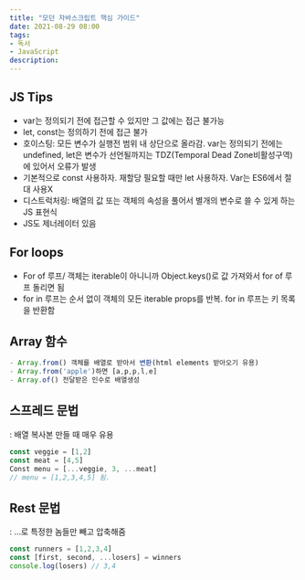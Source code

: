 ```yaml
---
title: "모던 자바스크립트 핵심 가이드"
date: 2021-08-29 08:00
tags:
- 독서
- JavaScript
description:
---
```


## JS Tips

- var는 정의되기 전에 접근할 수 있지만 그 값에는 접근 불가능
- let, const는 정의하기 전에 접근 불가
- 호이스팅: 모든 변수가 실행전 범위 내 상단으로 올라감. var는 정의되기 전에는 undefined, let은 변수가 선언될까지는 TDZ(Temporal Dead Zone비활성구역)에 있어서 오류가 발생
- 기본적으로 const 사용하자. 재할당 필요할 때만 let 사용하자. Var는 ES6에서 절대 사용X
- 디스트럭처링: 배열의 값 또는 객체의 속성을 풀어서 별개의 변수로 쓸 수 있게 하는 JS 표현식
- JS도 제너레이터 있음

## For loops

- For of 루프/ 객체는 iterable이 아니니까 Object.keys()로 값 가져와서 for of 루프 돌리면 됨
- for in 루프는 순서 없이 객체의 모든 iterable props를 반복. for in 루프는 키 목록을 반환함

## Array 함수

```javascript
- Array.from() 객체를 배열로 받아서 변환(html elements 받아오기 유용) 
- Array.from('apple')하면 [a,p,p,l,e]
- Array.of() 전달받은 인수로 배열생성
```

## 스프레드 문법 

: 배열 복사본 만들 때 매우 유용

```javascript
const veggie = [1,2]
const meat = [4,5]
Const menu = [...veggie, 3, ...meat]
// menu = [1,2,3,4,5] 됨. 
```

## Rest 문법

: ...로 특정한 놈들만 빼고 압축해줌

```javascript
const runners = [1,2,3,4]
const [first, second, ...losers] = winners
console.log(losers) // 3,4
```
